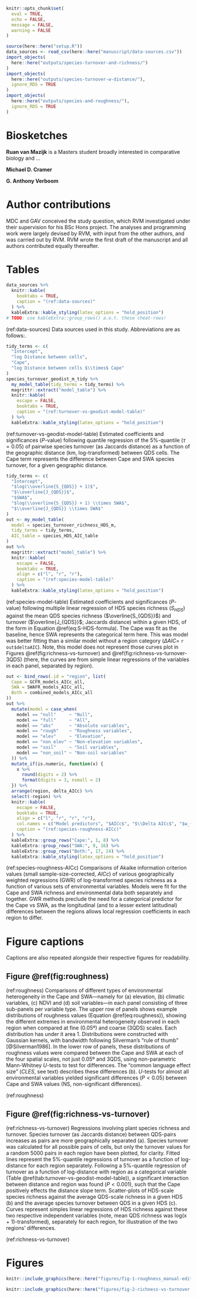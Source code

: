 ```r
knitr::opts_chunk$set(
  eval = TRUE,
  echo = FALSE,
  message = FALSE,
  warning = FALSE
)
```

```r
source(here::here("setup.R"))
data_sources <- read_csv(here::here("manuscript/data-sources.csv"))
import_objects(
  here::here("outputs/species-turnover-and-richness/")
)
import_objects(
  here::here("outputs/species-turnover-w-distance/"),
  ignore_RDS = TRUE
)
import_objects(
  here::here("outputs/species-and-roughness/"),
  ignore_RDS = TRUE
)
```

\break

# Biosketches {-}

**Ruan van Mazijk** is a Masters student broadly interested in comparative biology and ...<!--TODO: finish-->

**Michael D. Cramer** <!--TODO-->

**G. Anthony Verboom** <!--TODO-->

# Author contributions {-}

MDC and GAV conceived the study question, which RVM investigated under their supervision for his BSc Hons project. The analyses and programming work were largely devised by RVM, with input from the other authors, and was carried out by RVM. RVM wrote the first draft of the manuscript and all authors contributed equally thereafter.

\break

# Tables {-}

```r
data_sources %>%
  knitr::kable(
    booktabs = TRUE,
    caption = "(ref:data-sources)"
  ) %>%
  kableExtra::kable_styling(latex_options = "hold_position")
# TODO: use kableExtra::group_rows() a.o.t. these cheat-rows!
```

(ref:data-sources) Data sources used in this study. Abbreviations are as follows:<!--TODO-->.

```r
tidy_terms <- c(
  "Intercept",
  "log Distance between cells",
  "Cape",
  "log Distance between cells $\\times$ Cape"
)
species_turnover_geodist_m_tidy %>%
  my_model_table(tidy_terms = tidy_terms) %>%
  magrittr::extract("model_table") %>%
  knitr::kable(
    escape = FALSE,
    booktabs = TRUE,
    caption = "(ref:turnover-vs-geodist-model-table)"
  ) %>%
  kableExtra::kable_styling(latex_options = "hold_position")
```

(ref:turnover-vs-geodist-model-table) Estimated coefficients and significances ($P$-value) following quantile regression of the 5%-quantile ($\tau = 0.05$) of pairwise species turnover (as Jaccards distance) as a function of the geographic distance (km, log-transformed) between QDS cells.
The Cape term represents the difference between Cape and SWA species turnover, for a given geographic distance.

```r
tidy_terms <- c(
  "Intercept",
  "$log(\\overline{S_{QDS}} + 1)$",
  "$\\overline{J_{QDS}}$",
  "$SWA$",
  "$log(\\overline{S_{QDS}} + 1) \\times SWA$",
  "$\\overline{J_{QDS}} \\times SWA$"
)
out <- my_model_table(
  model = species_turnover_richness_HDS_m,
  tidy_terms = tidy_terms,
  AIC_table = species_HDS_AIC_table
)
out %>%
  magrittr::extract("model_table") %>%
  knitr::kable(
    escape = FALSE,
    booktabs = TRUE,
    align = c("l", "r", "r"),
    caption = "(ref:species-model-table)"
  ) %>%
  kableExtra::kable_styling(latex_options = "hold_position")
```

(ref:species-model-table) Estimated coefficients and significances ($P$-value) following multiple linear regression of HDS species richness ($S_{HDS}$) against the mean QDS species richness ($\overline{S_{QDS}}$) and turnover ($\overline{J_{QDS}}$; Jaccards distance) within a given HDS, of the form in Equation \@ref(eq:S-HDS-formula).
The Cape was fit as the baseline, hence SWA represents the categorical term here.
This was model was better fitting than a similar model without a region category ($\Delta AIC =$ `r out$deltaAIC`).
<!--TODO: use SWA as baseline? to be more consistent w/ tab:turnover-vs-geodist-model-table-->
Note, this model does not represent those curves plot in Figures \@ref(fig:richness-vs-turnover) and \@ref(fig:richness-vs-turnover-3QDS) (there, the curves are from simple linear regressions of the variables in each panel, separated by region).

<!--
NOTE: do I need this? Maybe as supplementary?

```r
out <- my_model_table(
  model = species_turnover_richness_3QDS_m,
  tidy_terms = tidy_terms,  # from previous chunk
  AIC_table = species_3QDS_AIC_table
)
out %>%
  magrittr::extract("model_table") %>%
  knitr::kable(
    escape = FALSE,
    booktabs = TRUE,
    align = c("l", "r", "r"),
    caption = "(ref:species-model-table-3QDS)"
  ) %>%
  kableExtra::kable_styling(latex_options = "hold_position")
```

(ref:species-model-table-3QDS) Estimated coefficients and significances ($P$-value) following multiple linear regression of 3QDS species richness ($S_{3QDS}$) against the mean QDS richness ($\overline{S_{QDS}}$) ($log(x + 1)$-transformed) and turnover ($\overline{J_{QDS}}$, as Jaccards distance) within a given HDS, of the form in Equation \@ref(eq:S-HDS-formula).
The Cape was fit as the baseline, hence the SWA represents the categorical term here.
These models were better fitting than similar models without region categories ($\Delta AIC =$ `r out$deltaAIC`).
Note, this model does not represent those curves plot in Figures \@ref(fig:richness-vs-turnover)B,C and \@ref(fig:richness-vs-turnover-3QDS) (there, the curves are from simple linear regressions of the variables in each panel, separated by region).

-->

```r
out <- bind_rows(.id = "region", list(
  Cape = GCFR_models_AICc_all,
  SWA = SWAFR_models_AICc_all,
  Both = combined_models_AICc_all
))
out %>%
  mutate(model = case_when(
    model == "null"     ~ "Null",
    model == "full"     ~ "All",
    model == "abs"      ~ "Absolute variables",
    model == "rough"    ~ "Roughness variables",
    model == "elev"     ~ "Elevation",
    model == "non_elev" ~ "Non-elevation variables",
    model == "soil"     ~ "Soil variables",
    model == "non_soil" ~ "Non-soil variables"
  )) %>%
  mutate_if(is.numeric, function(x) {
    x %>%
      round(digits = 2) %>%
      format(digits = 3, nsmall = 2)
  }) %>%
  arrange(region, delta_AICc) %>%
  select(-region) %>%
  knitr::kable(
    escape = FALSE,
    booktabs = TRUE,
    align = c("l", "r", "r", "r"),
    col.names = c("Model predictors", "$AICc$", "$\\Delta AICc$", "$w_{AICc}$"),
    caption = "(ref:species-roughness-AICc)"
  ) %>%
  kableExtra::group_rows("Cape:", 1, 8) %>%
  kableExtra::group_rows("SWA:", 9, 16) %>%
  kableExtra::group_rows("Both:", 17, 24) %>%
  kableExtra::kable_styling(latex_options = "hold_position")
```

(ref:species-roughness-AICc) Comparisons of Akaike information criterion values (small sample-size-corrected, $AICc$) of various geographically weighted regressions (GWR) of log-transformed species richness as a function of various sets of environmental variables.
Models were fit for the Cape and SWA richness and environmental data both separately and together.
GWR methods preclude the need for a categorical predictor for the Cape vs SWA, as the longitudinal (and to a lesser extent latitudinal) differences between the regions allows local regression coefficients in each region to differ.
<!--TODO: complete/expand: Models fit for each of the three geographic extents: null ($S_{ij} \sim \beta_{0}_{ij} + \beta_{1}_{ij} Lon_{ij} + \beta_{2}_{ij} Lat_{ij} + \beta\epsilon_{ij}$), ...-->

\break

# Figure captions {-}

Captions are also repeated alongside their respective figures for readability.

## Figure \@ref(fig:roughness) {-}

<!--Old violin-plot-style Figure 1:-->

<!--
(ref:roughness) Comparisons of distributions of calculated environmental roughness values in the Cape and SWA, for elevation, NDVI and climatic variables (**A,B**) and edaphic variables (**C,D**).
Each row of panels within **A,C** and **B,D** illustrate the distributions for a different variable.
Violin-plots (**A,C**) of the distributions of roughness values (Z-scaled to be comparable across panels) are presented at 0.05º and 3QDS scales.
Roughness values were calculated following Equation \@ref(eq:roughness).
Areas beneath curves sum to one for each violin, and points within represent the median of each distribution.
Violin-plots were constructed with Gaussian distributions with bandwidth following Silverman's "rule of thumb" [@Silverman1986].
The degree to which Cape roughness values exceed SWA values is described by the $CLES$ (see Materials and methods).
Roughness values were found to be significantly greater in the Cape in all cases ($P < 0.05$), unless marked as non-significant (NS), following Mann-Whitney $U$ tests.
The magnitude of the ranges of Z-scaled roughness values (**B,D**) vary with spatial resolution, described here by the 95%-to-5% and 99%-to-1% interquantile ranges.
Lines connect points for illustration, and are paler for the wider quantile.
-->
<!--Idea: change IQuR in y-axes simply to "Range"-->
<!--Idea: plot jittered points on 3QDS violins, as I have seen when fiddling with PCAs that there are indeed very few points for those distributions (which is fine, but note it!)-->

<!--New jackknife-style Figure 1:-->

(ref:roughness) Comparisons of different types of environmental heterogeneity in the Cape and SWA---namely for (a) elevation, (b) climatic variables, (c) NDVI and (d) soil variables---in each panel consisting of three sub-panels per variable type.
The upper row of panels shows example distributions of roughness values (Equation \@ref(eq:roughness)), showing the different extremes in environmental heterogeneity observed in each region when compared at fine (0.05º) and coarse (3QDS) scales.
Each distribution has under it area 1.
Distributions were constructed with Gaussian kernels, with bandwidth following Silverman's "rule of thumb" [@Silverman1986]<!--$0.9 \times min \left ( \left \{ \sigma, \frac{IQR}{1.34 \times n^{-\frac{1}{5}}} \right \} \right )$-->.
In the lower row of panels, these distributions of roughness values were compared between the Cape and SWA at each of the four spatial scales, not just 0.05º and 3QDS, using non-parametric Mann-Whitney $U$-tests to test for differences.
The "common language effect size" ($CLES$, see text) describes these differences (b).
$U$-tests for almost all environmental variables yielded significant differences ($P < 0.05$) between Cape and SWA values (NS, non-significant differences).

(ref:roughness)

## Figure \@ref(fig:richness-vs-turnover) {-}

(ref:richness-vs-turnover) Regressions involving plant species richness and turnover.
Species turnover (as Jaccards distance) between QDS-pairs increases as pairs are more geographically separated (a).
Species turnover was calculated for all possible pairs of cells, but only the turnover values for a random 5000 pairs in each region have been plotted, for clarity.
Fitted lines represent the 5%-quantile regressions of turnover as a function of log-distance for each region separately.
Following a 5%-quantile regression of turnover as a function of log-distance with region as a categorical variable (Table \@ref(tab:turnover-vs-geodist-model-table)), a significant interaction between distance and region was found ($P < 0.001$), such that the Cape positively effects the distance slope term.
Scatter-plots of HDS-scale species richness against the average QDS-scale richness in a given HDS (b) and the average species turnover between QDS in a given HDS (c).
Curves represent simples linear regressions of HDS richness against these two respective independent variables (note, mean QDS richness was log(x + 1)-transformed), separately for each region, for illustration of the two regions' differences.

(ref:richness-vs-turnover)

<!--
```r
knitr::include_graphics(here::here("figures/richness-vs-turnover-3QDS.png"))
```

(ref:richness-vs-turnover-3QDS) [Same as \@ref(fig:richness-vs-turnover)B,C, but for 3QDS, not HDS, as the focal scale.]

(ref:richness-vs-turnover-3QDS)
-->

# Figures {-}

<!--
Use echo=FALSE explicitly in chunks below.
Avoids missing "Shaded" environment in LaTeX fragment.
-->

```r
knitr::include_graphics(here::here("figures/fig-1-roughness_manual-edit4.png"))
```

```r
knitr::include_graphics(here::here("figures/fig-2-richness-vs-turnover.png"))
```
